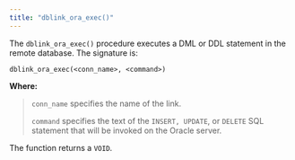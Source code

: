 ```yaml
---
title: "dblink_ora_exec()"
---
```


<div id="dblink_ora_exec" class="registered_link"></div>

The `dblink_ora_exec()` procedure executes a DML or DDL statement in the remote database. The signature is:

```
dblink_ora_exec(<conn_name>, <command>)
```

**Where:**

> `conn_name` specifies the name of the link.
>
> `command` specifies the text of the `INSERT, UPDATE`, or `DELETE` SQL statement that will be invoked on the Oracle server.

The function returns a `VOID`.
